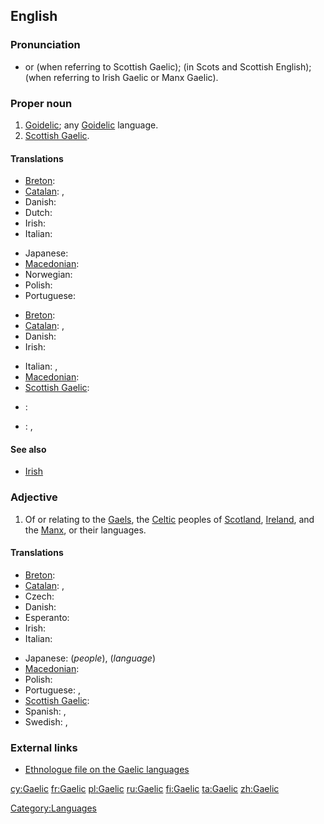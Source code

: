 {{wikipedia|dab=Gaelic}}
{{also|gaèlic}}
==English==

===Pronunciation===
* {{IPA|/ɡɑːlɪk/}} or {{IPA|/ɡælɪk/}} (when referring to Scottish Gaelic); {{IPA|/ɡalɪk/}} (in Scots and Scottish English); {{IPA|/ɡeɪlɪk/}} (when referring to Irish Gaelic or Manx Gaelic).
*: {{rhymes|eɪlɪk}}

===Proper noun===
{{en-proper noun}}

# [[Goidelic]]; any [[Goidelic]] language.
# [[Scottish Gaelic]].

====Translations====
{{trans-top|Goidelic}}
* [[Breton]]: {{t|br|gouezeleg|m}}
* [[Catalan]]: {{t-|ca|goidèlic|m}}, {{t-|ca|gaèlic|m}}
* Danish: {{t|da|gælisk}}
* Dutch: {{t|nl|Gaelisch|n}}
* Irish: {{t|ga|Gaeilis|f|xs=Irish}}
* Italian: {{t-|it|gaelico|m}}
{{trans-mid}}
* Japanese: {{t|ja|ゲール語|tr=gēru-go}}
* [[Macedonian]]: {{t|mk|гелски|m|tr=gélski}}
* Norwegian: {{t|no|gælisk}}
* Polish: {{t-|pl|celt}}
* Portuguese: {{t+|pt|gaélico|m}}
{{trans-bottom}}

{{trans-top|any Goidelic language}}
* [[Breton]]: {{t|br|gouezeleg|m}}
* [[Catalan]]: {{t-|ca|goidèlic|m}}, {{t-|ca|gaèlic|m}}
* Danish: {{t|da|gælisk}}
* Irish: {{t+|ga|Gaeilge|f|xs=Irish}}
{{trans-mid}}
* Italian: {{t-|it|gaelico|m}}, {{t+|it|lingua}} {{t-|it|gaelica|f}}
* [[Macedonian]]: {{t|mk|гелски|m|tr=gélski}}
* [[Scottish Gaelic]]: {{t-|gd|Gàidhlig|f|xs=Scottish Gaelic}}
{{trans-bottom}}

{{trans-see|Scottish Gaelic}}

{{checktrans}}
* {{ttbc|es}}: {{t+|es|gaélico|m}}
* {{ttbc|sv}}: {{t+|sv|gaeliska|c}}, {{t|sv|gäliska|c}}

====See also====
* [[Irish]]

===Adjective===
{{en-adj|-}}

# Of or relating to the [[Gael]]s, the [[Celtic]] peoples of [[Scotland]], [[Ireland]], and the [[Manx]], or their languages.

====Translations====
{{trans-top|relating to the Gaels or their language}}
* [[Breton]]: {{t|br|gouezel}}
* [[Catalan]]: {{t-|ca|goidèlic}}, {{t-|ca|gaèlic}}
* Czech: {{t-|cs|gaelský}}
* Danish: {{t|da|gælisk}}
* Esperanto: {{t|eo|gaela|xs=Esperanto}}
* Irish: {{t|ga|Gaelach|xs=Irish}}
* Italian: {{t-|it|gaelico|m}}
{{trans-mid}}
* Japanese: {{t|ja|ゲール族|tr=gēru-zoku}} (''people''), {{t|ja|ゲール語|tr=gēru-go}} (''language'')
* [[Macedonian]]: {{t|mk|гелски|m|tr=gélski}}
* Polish: {{t-|pl|celtycki}}
* Portuguese: {{t+|pt|gaélico|m}},  {{t-|pt|gaélica|f}}
* [[Scottish Gaelic]]: {{t-|gd|Gàidhlig|xs=Scottish Gaelic}}
* Spanish: {{t+|es|gaélico|m}}, {{t-|es|gaélica|f}}
* Swedish: {{t|sv|gaelisk}} , {{t+|sv|gälisk}}
{{trans-bottom}}

===External links===
* [http://www.ethnologue.com/show_family.asp?subid=90049 Ethnologue file on the Gaelic languages]

[[Category:Languages]]

[[cy:Gaelic]]
[[fr:Gaelic]]
[[pl:Gaelic]]
[[ru:Gaelic]]
[[fi:Gaelic]]
[[ta:Gaelic]]
[[zh:Gaelic]]